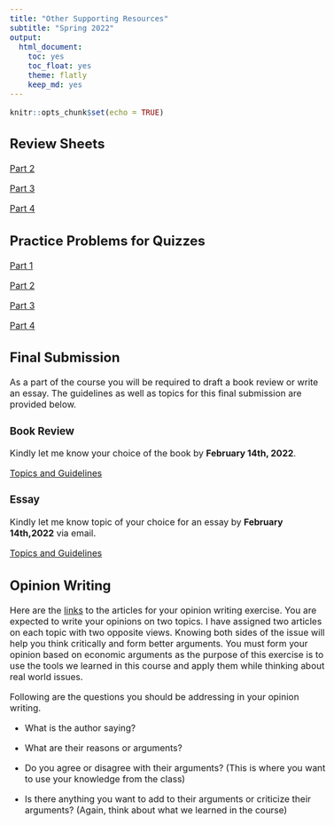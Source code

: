 ```yaml
---
title: "Other Supporting Resources"
subtitle: "Spring 2022"
output: 
  html_document: 
    toc: yes
    toc_float: yes
    theme: flatly
    keep_md: yes
---
```

<style type="text/css">
  body{
  font-size: 12pt;
}
</style>

```r
knitr::opts_chunk$set(echo = TRUE)
```


## Review Sheets

[Part 2](\Slides_1110\Part 2_Review.pdf)

[Part 3](\Slides_1110\Part 3_Review.pdf)

[Part 4](\Slides_1110\Part 4_Review.pdf)

## Practice Problems for Quizzes

[Part 1](\Slides_1110\Part 1_Practice_Problems.pdf)

[Part 2](\Slides_1110\Part 2_Practice_Problems.pdf)

[Part 3](\Slides_1110\Part 3_Practice_Problems.pdf)

[Part 4](\Slides_1110\Part 4_Practice_Problems.pdf)

## Final Submission

As a part of the course you will be required to draft a book review or write an essay. The guidelines as well as topics for this final submission are provided below. 

### Book Review

Kindly let me know your choice of the book by **February 14th, 2022**. 

[Topics and Guidelines](\Slides_1110\Book-Review.pdf)

### Essay

Kindly let me know topic of your choice for an essay by **February 14th,2022** via email.

[Topics and Guidelines](\Slides_1110\Essay.pdf)

## Opinion Writing 


Here are the [links](\Slides_1110\Articles_Spring2022.docx) to the articles for your opinion writing exercise. You are expected to write your opinions on two topics. I have assigned two articles on each topic with two opposite views. Knowing both sides of the issue will help you think critically and form better arguments. You must form your opinion based on economic arguments as the purpose of this exercise is to use the tools we learned in this course and apply them while thinking about real world issues.\


Following are the questions you should be addressing in your opinion writing.

- What is the author saying? 

-  What are their reasons or arguments?

-  Do you agree or disagree with their arguments? (This is where you want to use your knowledge from the class)

- Is there anything you want to add to their arguments or criticize their arguments? (Again, think about what we learned in the course)


